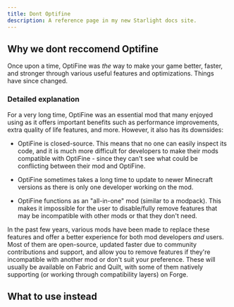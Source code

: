```yaml
---
title: Dont Optifine
description: A reference page in my new Starlight docs site.
---
```


## Why we dont reccomend Optifine

Once upon a time, OptiFine was *the* way to make your game better, faster, and stronger through various useful features and optimizations. Things have since changed.

### Detailed explanation

For a very long time, OptiFine was an essential mod that many enjoyed using as it offers important benefits such as performance improvements, extra quality of life features, and more. However, it also has its downsides:

- OptiFine is closed-source. This means that no one can easily inspect its code, and it is much more difficult for developers to make their mods compatible with OptiFine - since they can't see what could be conflicting between their mod and OptiFine.

- OptiFine sometimes takes a long time to update to newer Minecraft versions as there is only one developer working on the mod.

- OptiFine functions as an "all-in-one" mod (similar to a modpack). This makes it impossible for the user to disable/fully remove features that may be incompatible with other mods or that they don't need.

In the past few years, various mods have been made to replace these features and offer a better experience for both mod developers *and* users. Most of them are open-source, updated faster due to community contributions and support, and allow you to remove features if they're incompatible with another mod or don't suit your preference. These will usually be available on Fabric and Quilt, with some of them natively supporting (or working through compatibility layers) on Forge.

## What to use instead

<LinkCard title="Check our performance modpack reccomendations" href="../modpacks"/>
